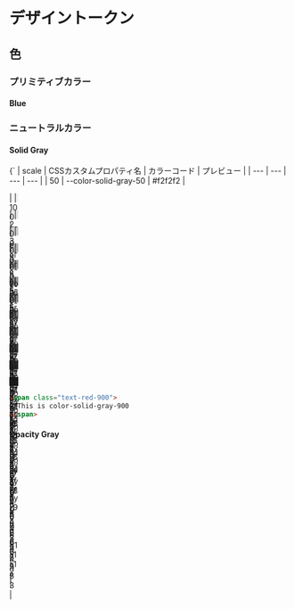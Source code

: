 
# デザイントークン

## 色

### プリミティブカラー

#### Blue

### ニュートラルカラー

#### Solid Gray

<Markdown>
{`
| scale | CSSカスタムプロパティ名 | カラーコード | プレビュー |
| --- | --- | --- | --- |
| 50 | --color-solid-gray-50 | #f2f2f2 | <p style="background-color: #f2f2f2; width:1rem; height:1rem;" /> |
| 100 | --color-solid-gray-100 | #e6e6e6 | <p style="background-color: #e6e6e6; width:1rem; height:1rem;" /> |
| 200 | --color-solid-gray-200 | #cccccc | <p style="background-color: #cccccc; width:1rem; height:1rem;" /> |
| 300 | --color-solid-gray-300 | #b3b3b3 | <p style="background-color: #b3b3b3; width:1rem; height:1rem;" /> |
| 400 | --color-solid-gray-400 | #999999 | <p style="background-color: #999999; width:1rem; height:1rem;" /> |
| 420 | --color-solid-gray-420 | #949494 | <p style="background-color: #949494; width:1rem; height:1rem;" /> |
| 500 | --color-solid-gray-500 | #7f7f7f | <p style="background-color: #7f7f7f; width:1rem; height:1rem;" /> |
| 536 | --color-solid-gray-536 | #767676 | <p style="background-color: #767676; width:1rem; height:1rem;" /> |
| 600 | --color-solid-gray-600 | #666666 | <p style="background-color: #666666; width:1rem; height:1rem;" /> |
| 700 | --color-solid-gray-700 | #4d4d4d | <p style="background-color: #4d4d4d; width:1rem; height:1rem;" /> |
| 800 | --color-solid-gray-800 | #333333 | <p style="background-color: #333333; width:1rem; height:1rem;" /> |
| 900 | --color-solid-gray-900 | #1a1a1a | <p style="background-color: #1a1a1a; width:1rem; height:1rem;" /> |
`}
</Markdown>

```html
<span class="text-red-900">
  This is color-solid-gray-900
</span>
```

#### Opacity Gray
